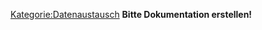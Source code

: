 [[Kategorie:Datenaustausch]]
'''Bitte Dokumentation erstellen!'''



{{PluginInfo
|plugin=ch.medshare.elexis_directories
| name=medshare Directories
| description=Adressdaten aus dem Internet einlesen
| category=feature
| license=EPL
| first_commit_date=2007-10-26
| first_commit_author=rgw_ch
| responsible=info@jsigle.com
| type=Datenaustausch


}}